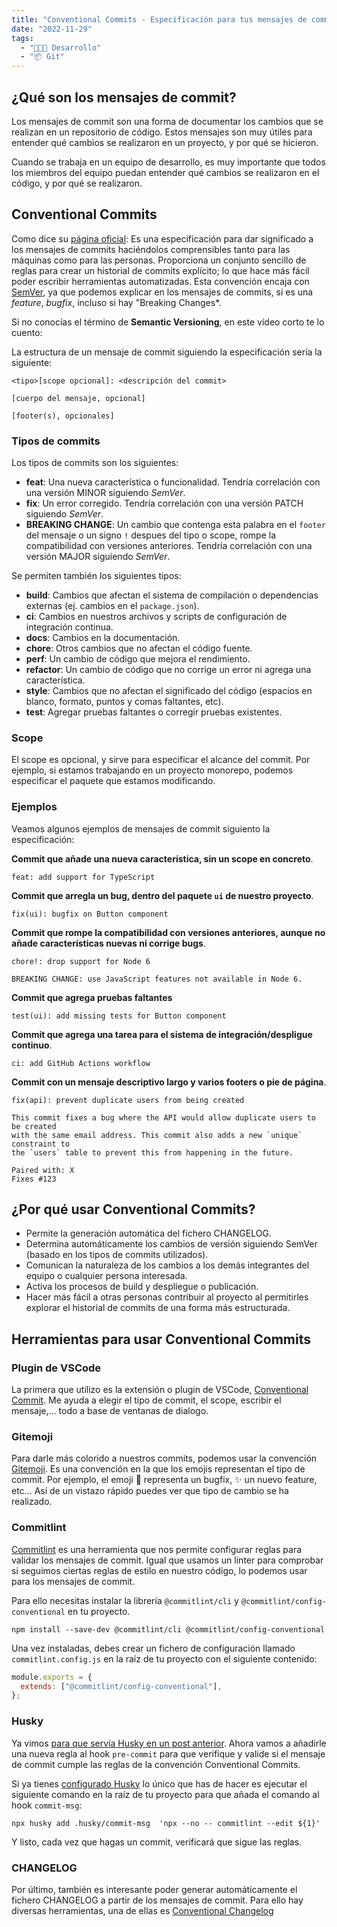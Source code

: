 ```yaml
---
title: "Conventional Commits - Especificación para tus mensajes de commit"
date: "2022-11-29"
tags:
  - "🧑🏻‍💻 Desarrollo"
  - "📦 Git"
---
```


## ¿Qué son los mensajes de commit?

Los mensajes de commit son una forma de documentar los cambios que se realizan en un repositorio de código.
Estos mensajes son muy útiles para entender qué cambios se realizaron en un proyecto, y por qué se hicieron.

Cuando se trabaja en un equipo de desarrollo, es muy importante que todos los miembros del equipo
puedan entender qué cambios se realizaron en el código, y por qué se realizaron.

## Conventional Commits

<YouTube videoId="SigVVJmUGv8" />

Como dice su [página oficial](https://www.conventionalcommits.org/es/v1.0.0/): Es una especificación
para dar significado a los mensajes de commits haciéndolos comprensibles tanto para las máquinas como
para las personas. Proporciona un conjunto sencillo de reglas para crear un historial de commits explícito;
lo que hace más fácil poder escribir herramientas automatizadas. Esta convención encaja con [SemVer](http://semver.org/),
ya que podemos explicar en los mensajes de commits, si es una _feature_, _bugfix_, incluso si hay "Breaking Changes\*.

Si no conocías el término de **Semantic Versioning**, en este vídeo corto te lo cuento:

<YouTube videoId="k_nV7ExQdw4" />

La estructura de un mensaje de commit siguiendo la especificación sería la siguiente:

```shell
<tipo>[scope opcional]: <descripción del commit>

[cuerpo del mensaje, opcional]

[footer(s), opcionales]

```

### Tipos de commits

Los tipos de commits son los siguientes:

- **feat**: Una nueva característica o funcionalidad. Tendría correlación con una versión MINOR siguiendo _SemVer_.
- **fix**: Un error corregido. Tendría correlación con una versión PATCH siguiendo _SemVer_.
- **BREAKING CHANGE**: Un cambio que contenga esta palabra en el `footer` del mensaje o un signo `!` despues del tipo o scope,
  rompe la compatibilidad con versiones anteriores. Tendría correlación con una versión MAJOR siguiendo _SemVer_.

Se permiten también los siguientes tipos:

- **build**: Cambios que afectan el sistema de compilación o dependencias externas (ej. cambios en el `package.json`).
- **ci**: Cambios en nuestros archivos y scripts de configuración de integración continua.
- **docs**: Cambios en la documentación.
- **chore**: Otros cambios que no afectan el código fuente.
- **perf**: Un cambio de código que mejora el rendimiento.
- **refactor**: Un cambio de código que no corrige un error ni agrega una característica.
- **style**: Cambios que no afectan el significado del código (espacios en blanco, formato, puntos y comas faltantes, etc).
- **test**: Agregar pruebas faltantes o corregir pruebas existentes.

### Scope

El scope es opcional, y sirve para especificar el alcance del commit. Por ejemplo, si estamos trabajando
en un proyecto monorepo, podemos especificar el paquete que estamos modificando.

### Ejemplos

Veamos algunos ejemplos de mensajes de commit siguiento la especificación:

**Commit que añade una nueva característica, sin un scope en concreto**.

```shell
feat: add support for TypeScript
```

**Commit que arregla un bug, dentro del paquete `ui` de nuestro proyecto**.

```shell
fix(ui): bugfix on Button component
```

**Commit que rompe la compatibilidad con versiones anteriores, aunque no añade características nuevas ni corrige bugs**.

```shell
chore!: drop support for Node 6

BREAKING CHANGE: use JavaScript features not available in Node 6.
```

**Commit que agrega pruebas faltantes**

```shell
test(ui): add missing tests for Button component
```

**Commit que agrega una tarea para el sistema de integración/despligue continuo**.

```shell
ci: add GitHub Actions workflow
```

**Commit con un mensaje descriptivo largo y varios footers o pie de página**.

```shell
fix(api): prevent duplicate users from being created

This commit fixes a bug where the API would allow duplicate users to be created
with the same email address. This commit also adds a new `unique` constraint to
the `users` table to prevent this from happening in the future.

Paired with: X
Fixes #123

```

## ¿Por qué usar Conventional Commits?

- Permite la generación automática del fichero CHANGELOG.
- Determina automáticamente los cambios de versión siguiendo SemVer (basado en los tipos de commits utilizados).
- Comunican la naturaleza de los cambios a los demás integrantes del equipo o cualquier persona interesada.
- Activa los procesos de build y despliegue o publicación.
- Hacer más fácil a otras personas contribuir al proyecto al permitirles explorar el historial de commits de una forma más estructurada.

## Herramientas para usar Conventional Commits

### Plugin de VSCode

La primera que utilizo es la extensión o plugin de VSCode, [Conventional Commit](https://marketplace.visualstudio.com/items?itemName=vivaxy.vscode-conventional-commits). Me ayuda a elegir el tipo de commit,
el scope, escribir el mensaje,... todo a base de ventanas de dialogo.

### Gitemoji

Para darle más colorido a nuestros commits, podemos usar la convención [Gitemoji](https://gitmoji.dev/). Es una convención en la que
los emojis representan el tipo de commit. Por ejemplo, el emoji 🐛 representa un bugfix, ✨ un nuevo feature, etc... Así de un vistazo
rápido puedes ver que tipo de cambio se ha realizado.

### Commitlint

[Commitlint](https://commitlint.js.org/#/) es una herramienta que nos permite configurar reglas para validar los mensajes de commit.
Igual que usamos un linter para comprobar si seguimos ciertas reglas de estilo en nuestro código, lo podemos usar para
los mensajes de commit.

Para ello necesitas instalar la librería `@commitlint/cli` y `@commitlint/config-conventional` en tu proyecto.

```shell
npm install --save-dev @commitlint/cli @commitlint/config-conventional
```

Una vez instaladas, debes crear un fichero de configuración llamado `commitlint.config.js` en la raíz
de tu proyecto con el siguiente contenido:

```js
module.exports = {
  extends: ["@commitlint/config-conventional"],
};
```

### Husky

Ya vimos [para que servía Husky en un post anterior](/husky-lintstaged). Ahora vamos a añadirle una nueva regla al hook `pre-commit` para
que verifique y valide si el mensaje de commit cumple las reglas de la convención Conventional Commits.

Si ya tienes [configurado Husky](/husky-lintstaged) lo único que has de hacer es ejecutar el siguiente comando
en la raíz de tu proyecto para que añada el comando al hook `commit-msg`:

```shell
npx husky add .husky/commit-msg  'npx --no -- commitlint --edit ${1}'
```

Y listo, cada vez que hagas un commit, verificará que sigue las reglas.

### CHANGELOG

Por último, también es interesante poder generar automáticamente el fichero CHANGELOG a partir de los mensajes de commit.
Para ello hay diversas herramientas, una de ellas es [Conventional Changelog](https://github.com/conventional-changelog/conventional-changelog)
